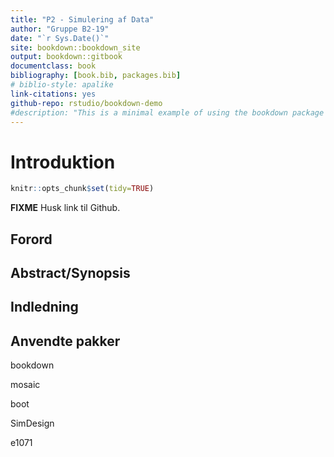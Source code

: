 ```yaml
--- 
title: "P2 - Simulering af Data"
author: "Gruppe B2-19"
date: "`r Sys.Date()`"
site: bookdown::bookdown_site
output: bookdown::gitbook
documentclass: book
bibliography: [book.bib, packages.bib]
# biblio-style: apalike
link-citations: yes
github-repo: rstudio/bookdown-demo
#description: "This is a minimal example of using the bookdown package to write a book. The output format for this example is bookdown::gitbook."
---
```


# Introduktion
```r
knitr::opts_chunk$set(tidy=TRUE)
```

__FIXME__ Husk link til Github.

## Forord

## Abstract/Synopsis

## Indledning

## Anvendte pakker

bookdown

mosaic

boot

SimDesign

e1071

